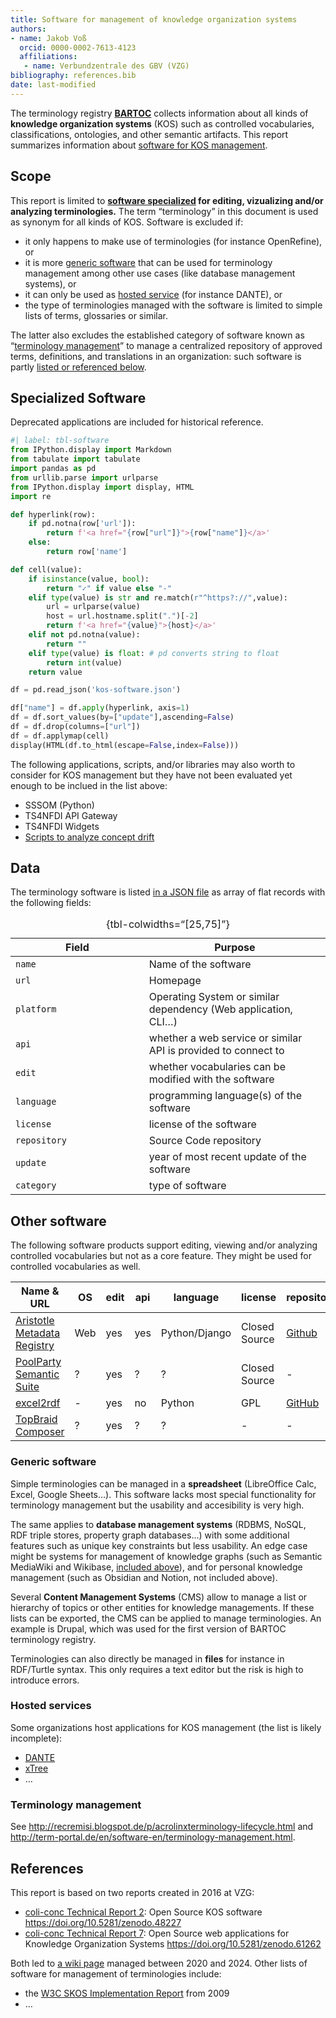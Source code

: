 ```yaml
---
title: Software for management of knowledge organization systems
authors:
- name: Jakob Voß
  orcid: 0000-0002-7613-4123
  affiliations:
   - name: Verbundzentrale des GBV (VZG)
bibliography: references.bib
date: last-modified
---
```


The terminology registry **[BARTOC](https://bartoc.org/)** collects information about all kinds of **knowledge organization systems** (KOS) such as controlled vocabularies, classifications, ontologies, and other semantic artifacts. This report summarizes information about [software for KOS management](#specialized-software).

## Scope

This report is limited to **[software specialized](#specialized-software) for editing, vizualizing and/or analyzing terminologies.** The term "terminology" in this document is used as synonym for all kinds of KOS. Software is excluded if:

- it only happens to make use of terminologies (for instance OpenRefine), or
- it is more [generic software] that can be used for terminology management among other use cases (like database management systems), or
- it can only be used as [hosted service](#hosted-services) (for instance DANTE), or
- the type of terminologies managed with the software is limited to simple lists of terms, glossaries or similar.

The latter also excludes the established category of software known as "[terminology management]" to manage a centralized repository of approved terms, definitions, and translations in an organization: such software is partly [listed or referenced below](#other-software).

## Specialized Software

Deprecated applications are included for historical reference.

```python
#| label: tbl-software
from IPython.display import Markdown
from tabulate import tabulate
import pandas as pd
from urllib.parse import urlparse
from IPython.display import display, HTML
import re

def hyperlink(row):
    if pd.notna(row['url']):
        return f'<a href="{row["url"]}">{row["name"]}</a>'
    else:
        return row['name']    

def cell(value):
    if isinstance(value, bool):
        return "✓" if value else "-"
    elif type(value) is str and re.match(r"^https?://",value):
        url = urlparse(value)
        host = url.hostname.split(".")[-2]
        return f'<a href="{value}">{host}</a>'
    elif not pd.notna(value):
        return ""
    elif type(value) is float: # pd converts string to float
        return int(value)
    return value

df = pd.read_json('kos-software.json')

df["name"] = df.apply(hyperlink, axis=1)
df = df.sort_values(by=["update"],ascending=False)
df = df.drop(columns=["url"])
df = df.applymap(cell)
display(HTML(df.to_html(escape=False,index=False)))
```

The following applications, scripts, and/or libraries may also worth to consider for KOS management but they have not been evaluated yet enough to be inclued in the list above:

- SSSOM (Python)
- TS4NFDI API Gateway
- TS4NFDI Widgets
- [Scripts to analyze concept drift](https://github.com/Multilingual-LGBTQIA-Vocabularies/Examing_LGBTQ_Concepts)

## Data

The terminology software is listed [in a JSON file](kos-software.json) as array of flat records with the following fields:

Field | Purpose
------|--------
`name` | Name of the software
`url` | Homepage
`platform` | Operating System or similar dependency (Web application, CLI...) 
`api` | whether a web service or similar API is provided to connect to
`edit` | whether vocabularies can be modified with the software
`language` | programming language(s) of the software
`license` | license of the software
`repository` | Source Code repository
`update` | year of most recent update of the software
`category` | type of software

: {tbl-colwidths="[25,75]"}


## Other software

The following software products support editing, viewing and/or analyzing controlled vocabularies but not as a core feature. They might be used for controlled vocabularies as well.

| Name & URL | OS | edit | api | language | license | repository | update |
|--|--|--|--|--|--|--|--|
| [Aristotle Metadata Registry](http://aristotlemetadata.com/) | Web | yes | yes | Python/Django | Closed Source | [Github](https://github.com/Aristotle-Metadata-Enterprises/) | 2025 
| [PoolParty Semantic Suite](https://www.poolparty.biz/product-overview) | ? | yes | ? | ? | Closed Source | - | 
| [excel2rdf](https://github.com/edmondchuc/excel2rdf) | - | yes | no | Python | GPL | [GitHub](https://github.com/edmondchuc/excel2rdf) | 2021
| [TopBraid Composer](https://allegrograph.com/topbraid-composer/) | ? | yes | ? | ? | - | - | 

### Generic software

Simple terminologies can be managed in a **spreadsheet** (LibreOffice Calc, Excel, Google Sheets...). This software lacks most special functionality for terminology management but the usability and accesibility is very high.

The same applies to **database management systems** (RDBMS, NoSQL, RDF triple stores, property graph databases...) with some additional features such as unique key constraints but less usability. An edge case might be systems for management of knowledge graphs (such as Semantic MediaWiki and Wikibase, [included above](#software)), and for personal knowledge management (such as Obsidian and Notion, not included above).

Several **Content Management Systems** (CMS) allow to manage a list or hierarchy of topics or other entities for knowledge managements. If these lists can be exported, the CMS can be applied to manage terminologies. An example is Drupal, which was used for the first version of BARTOC terminology registry.

<!--
More examples:

- [Sanity Taxonomy Manager](https://www.npmjs.com/package/sanity-plugin-taxonomy-manager) (for Sanity CMS)
-->

Terminologies can also directly be managed in **files** for instance in RDF/Turtle syntax. This only requires a text editor but the risk is high to introduce errors.

### Hosted services

Some organizations host applications for KOS management (the list is likely incomplete):

- [DANTE](https://doi.org/10.11588/akmb.2018.1.63475)
- [xTree](https://xtree-public.digicult-verbund.de/)
- ...

### Terminology management

See [http://recremisi.blogspot.de/p/acrolinxterminology-lifecycle.html](http://recremisi.blogspot.de/p/acrolinxterminology-lifecycle.html) and [http://term-portal.de/en/software-en/terminology-management.html](http://term-portal.de/en/software-en/terminology-management.html).

## References

This report is based on two reports created in 2016 at VZG:

- [coli-conc Technical Report 2](https://coli-conc.gbv.de/publications/tr2.html): Open Source KOS software <https://doi.org/10.5281/zenodo.48227>
- [coli-conc Technical Report 7](https://coli-conc.gbv.de/publications/tr7.html): Open Source web applications for Knowledge Organization Systems <https://doi.org/10.5281/zenodo.61262>

Both led to [a wiki page](https://github.com/gbv/bartoc.org/wiki/Software-for-controlled-vocabularies) managed between 2020 and 2024. Other lists of software for management of terminologies include:

- the [W3C SKOS Implementation Report](https://www.w3.org/2006/07/SWD/SKOS/reference/20090315/implementation.html) from 2009
- ...

